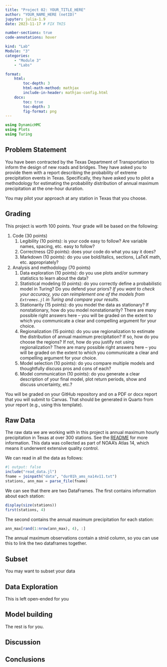 ```yaml
---
title: "Project 02: YOUR_TITLE_HERE"
author: "YOUR_NAME_HERE (netID)"
jupyter: julia-1.9
date: 2023-11-17 # FIX THIS

number-sections: true
code-annotations: hover

kind: "Lab"
Module: "3"
categories:
    - "Module 3"
    - "Labs"

format:
    html: 
        toc-depth: 3
        html-math-method: mathjax
        include-in-header: mathjax-config.html
    docx: 
        toc: true
        toc-depth: 3
        fig-format: png
---
```


```julia
using DynamicHMC
using Plots
using Turing
```

## Problem Statement

You have been contracted by the Texas Department of Transportation to inform the design of new roads and bridges. 
They have asked you to provide them with a report describing the probability of extreme precipitation events in Texas.
Specifically, they have asked you to pilot a methodology for estimating the probability distribution of annual maximum precipitation at the one-hour duration.

You may pilot your approach at any station in Texas that you choose.

## Grading

This project is worth 100 points.
Your grade will be based on the following:

1. Code (30 points)
    1. Legibility (10 points): is your code easy to follow? Are variable names, spacing, etc. easy to follow?
    1. Correctness (20 points): does your code do what you say it does?
    1. Markdown (10 points): do you use bold/italics, sections, LaTeX math, etc. appropriately?
1. Analysis and methodology (70 points)
    1. Data exploration (10 points): do you use plots and/or summary statistics to learn about the data?
    1. Statistical modeling (0 points): do you correctly define a probabilistic model in Turing? Do you defend your priors? *If you want to check your accuracy, you can reimplement one of the models from `Extremes.jl` in Turing and compare your results.*
    1. Stationarity (15 points): do you model the data as stationary? If nonstationary, how do you model nonstationarity? There are many possible right answers here -- you will be graded on the extent to which you communicate a clear and compelling argument for your choice.
    1. Regionalization (15 points): do you use regionalization to estimate the distribution of annual maximum precipitation? If so, how do you choose the regions? If not, how do you justify not using regionalization? There are many possible right answers here -- you will be graded on the extent to which you communicate a clear and compelling argument for your choice.
    1. Model selection (10 points): do you compare multiple models and thoughtfully discuss pros and cons of each?
    1. Model communication (10 points): do you generate a clear description of your final model, plot return periods, show and discuss uncertainty, etc.?

You will be graded on your GitHub repository and on a PDF or docx report that you will submit to Canvas.
That should be generated in Quarto from your report (e.g., using this template).


## Raw Data

The raw data we are working with in this project is annual maximum hourly precipitation in Texas at over 300 stations.
See the [README](data/README.md) for more information.
This data was collected as part of NOAA's Atlas 14, which means it underwent extensive quality control.

We can read in all the data as follows:

```julia
#| output: false
include("read_data.jl")
fname = joinpath("data", "dur01h_ams_na14v11.txt")
stations, ann_max = parse_file(fname)
```

We can see that there are two DataFrames.
The first contains information about each station:

```julia
display(size(stations))
first(stations, 4)
```

The second contains the annual maximum precipitation for each station:

```julia
ann_max[rand(1:nrow(ann_max), 4), :]
```

The annual maximum observations contain a stnid column, so you can use this to link the two dataframes together.

## Subset

You may want to subset your data

## Data Exploration

This is left open-ended for you

## Model building

The rest is for you.

## Discussion

## Conclusions
